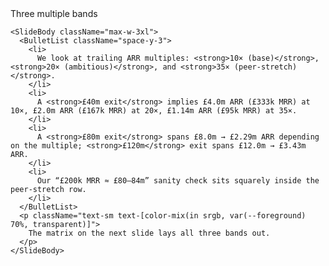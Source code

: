 <div className="flex h-full w-full flex-col items-center justify-center">
  <div className="flex flex-1 flex-col justify-center gap-8 px-8 py-6 w-full max-w-5xl mx-auto">
    <SlideHeader eyebrow="Valuation ↔ ARR ↔ MRR" kicker="So the terms are crystal-clear">
      Three multiple bands
    </SlideHeader>

    <SlideBody className="max-w-3xl">
      <BulletList className="space-y-3">
        <li>
          We look at trailing ARR multiples: <strong>10× (base)</strong>, <strong>20× (ambitious)</strong>, and <strong>35× (peer-stretch)</strong>.
        </li>
        <li>
          A <strong>£40m exit</strong> implies £4.0m ARR (£333k MRR) at 10×, £2.0m ARR (£167k MRR) at 20×, £1.14m ARR (£95k MRR) at 35×.
        </li>
        <li>
          A <strong>£80m exit</strong> spans £8.0m → £2.29m ARR depending on the multiple; <strong>£120m</strong> exit spans £12.0m → £3.43m ARR.
        </li>
        <li>
          Our “£200k MRR ≈ £80–84m” sanity check sits squarely inside the peer-stretch row.
        </li>
      </BulletList>
      <p className="text-sm text-[color-mix(in srgb, var(--foreground) 70%, transparent)]">
        The matrix on the next slide lays all three bands out.
      </p>
    </SlideBody>
  </div>
</div>
